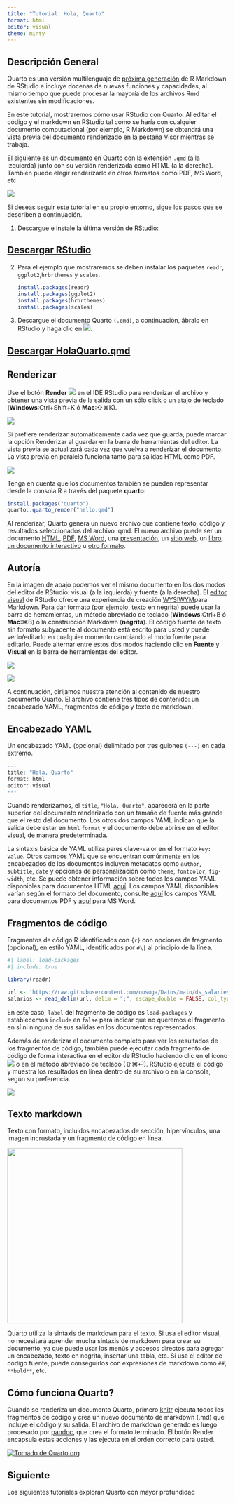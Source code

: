 ```yaml
---
title: "Tutorial: Hola, Quarto"
format: html
editor: visual
theme: minty 
---
```


## Descripción General

Quarto es una versión multilenguaje de [próxima generación](https://quarto.org/docs/faq/rmarkdown.html) de R Markdown de RStudio e incluye docenas de nuevas funciones y capacidades, al mismo tiempo que puede procesar la mayoría de los archivos Rmd existentes sin modificaciones.

En este tutorial, mostraremos cómo usar RStudio con Quarto. Al editar el código y el markdown en RStudio tal como se haría con cualquier documento computacional (por ejemplo, R Markdown) se obtendrá una vista previa del documento renderizado en la pestaña Visor mientras se trabaja.

El siguiente es un documento en Quarto con la extensión `.qmd` (a la izquierda) junto con su versión renderizada como HTML (a la derecha). También puede elegir renderizarlo en otros formatos como PDF, MS Word, etc.

![](HolaQuarto.png)

Si deseas seguir este tutorial en su propio entorno, sigue los pasos que se describen a continuación.

1.  Descargue e instale la última versión de RStudio:

::: {.callout-note appearance="minimal" icon="false"}
## [Descargar RStudio](https://posit.co/download/rstudio-desktop/)
:::

2.  Para el ejemplo que mostraremos se deben instalar los paquetes `readr`, `ggplot2`,`hrbrthemes` y `scales`.

    ```r
    install.packages(readr)
    install.packages(ggplot2)
    install.packages(hrbrthemes)
    install.packages(scales)
    ```

3.  Descargue el documento Quarto `(.qmd)`, a continuación, ábralo en RStudio y haga clic en ![](BotonRender.png).

::: {.callout-note appearance="minimal"}
## [Descargar HolaQuarto.qmd](https://github.com/ousuga/DocumentosQuarto/blob/main/HolaQuarto.qmd)
:::

## Renderizar

Use el botón **Render** ![](BotonRender.png) en el IDE RStudio para renderizar el archivo y obtener una vista previa de la salida con un sólo click o un atajo de teclado (**Windows**:Ctrl+Shift+K ó **Mac**:⇧⌘K).

![](render.png)

Si prefiere renderizar automáticamente cada vez que guarda, puede marcar la opción Renderizar al guardar en la barra de herramientas del editor. La vista previa se actualizará cada vez que vuelva a renderizar el documento. La vista previa en paralelo funciona tanto para salidas HTML como PDF.

![](rendersave.png)

Tenga en cuenta que los documentos también se pueden representar desde la consola R a través del paquete **quarto**:

```r
install.packages("quarto")
quarto::quarto_render("hello.qmd")
```

Al renderizar, Quarto genera un nuevo archivo que contiene texto, código y resultados seleccionados del archivo .qmd. El nuevo archivo puede ser un documento [HTML](https://quarto.org/docs/output-formats/all-formats.html), [PDF](https://quarto.org/docs/output-formats/pdf-basics.html), [MS Word](https://quarto.org/docs/output-formats/ms-word.html), una [presentación](https://quarto.org/docs/presentations/), un [sitio web](https://quarto.org/docs/websites/), un [libro](https://quarto.org/docs/books/), [un documento interactivo](https://quarto.org/docs/interactive/) u [otro formato](https://quarto.org/docs/output-formats/all-formats.html).

## Autoría

En la imagen de abajo podemos ver el mismo documento en los dos modos del editor de RStudio: visual (a la izquierda) y fuente (a la derecha). El [editor visual](https://quarto.org/docs/visual-editor/) de RStudio ofrece una experiencia de creación [WYSIWYM](https://en.wikipedia.org/wiki/WYSIWYM)para Markdown. Para dar formato (por ejemplo, texto en negrita) puede usar la barra de herramientas, un método abreviado de teclado (**Windows**:Ctrl+B ó **Mac**:⌘B) o la construcción Markdown (**negrita**). El código fuente de texto sin formato subyacente al documento está escrito para usted y puede verlo/editarlo en cualquier momento cambiando al modo fuente para editarlo. Puede alternar entre estos dos modos haciendo clic en **Fuente** y **Visual** en la barra de herramientas del editor.

::: {layout-ncol="2"}
![](visual.png)

![](source.png)
:::

A continuación, dirijamos nuestra atención al contenido de nuestro documento Quarto. El archivo contiene tres tipos de contenido: un encabezado YAML, fragmentos de código y texto de markdown.

## Encabezado YAML

Un encabezado YAML (opcional) delimitado por tres guiones `(---)` en cada extremo.

```r
---
title: "Hola, Quarto"
format: html
editor: visual
---
```

Cuando renderizamos, el `title`, `"Hola, Quarto"`, aparecerá en la parte superior del documento renderizado con un tamaño de fuente más grande que el resto del documento. Los otros dos campos YAML indican que la salida debe estar en `html` `format` y el documento debe abrirse en el editor visual, de manera predeterminada.

La sintaxis básica de YAML utiliza pares clave-valor en el formato `key: value`. Otros campos YAML que se encuentran comúnmente en los encabezados de los documentos incluyen metadatos como `author`, `subtitle`, `date` y opciones de personalización como `theme`, `fontcolor`, `fig-width`, etc. Se puede obtener información sobre todos los campos YAML disponibles para documentos HTML [aquí](https://quarto.org/docs/reference/formats/html.html). Los campos YAML disponibles varían según el formato del documento, consulte [aquí](https://quarto.org/docs/reference/formats/pdf.html) los campos YAML para documentos PDF y [aquí](https://quarto.org/docs/reference/formats/docx.html) para MS Word.

## Fragmentos de código

Fragmentos de código R identificados con `{r}` con opciones de fragmento (opcional), en estilo YAML, identificados por `#\|` al principio de la línea.

```r
#| label: load-packages
#| include: true

library(readr)

url <- 'https://raw.githubusercontent.com/ousuga/Datos/main/ds_salaries.csv'
salarios <- read_delim(url, delim = ";", escape_double = FALSE, col_types = cols(work_year = col_character(), remote_ratio = col_character()), trim_ws = TRUE)
```

En este caso, `label` del fragmento de código es `load-packages` y establecemos `include` en `false` para indicar que no queremos el fragmento en sí ni ninguna de sus salidas en los documentos representados.

Además de renderizar el documento completo para ver los resultados de los fragmentos de código, también puede ejecutar cada fragmento de código de forma interactiva en el editor de RStudio haciendo clic en el icono ![](BotonEjecutar.png) o en el método abreviado de teclado (⇧⌘⏎). RStudio ejecuta el código y muestra los resultados en línea dentro de su archivo o en la consola, según su preferencia.

![](ejecutar.png)

## Texto markdown

Texto con formato, incluidos encabezados de sección, hipervínculos, una imagen incrustada y un fragmento de código en línea.

![](markdown.png){width="400"}

Quarto utiliza la sintaxis de markdown para el texto. Si usa el editor visual, no necesitará aprender mucha sintaxis de markdown para crear su documento, ya que puede usar los menús y accesos directos para agregar un encabezado, texto en negrita, insertar una tabla, etc. Si usa el editor de código fuente, puede conseguirlos con expresiones de markdown como `##`, `**bold**`, etc.

## Cómo funciona Quarto?

Cuando se renderiza un documento Quarto, primero [knitr](https://yihui.org/knitr/) ejecuta todos los fragmentos de código y crea un nuevo documento de markdown (.md) que incluye el código y su salida. El archivo de markdown generado es luego procesado por [pandoc](https://pandoc.org), que crea el formato terminado. El botón Render encapsula estas acciones y las ejecuta en el orden correcto para usted.

[![Tomado de Quarto.org](rstudio-qmd-how-it-works.png)](https://quarto.org/docs/get-started/hello/rstudio.html#authoring)

## Siguiente

Los siguientes tutoriales exploran Quarto con mayor profundidad

